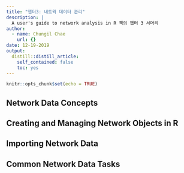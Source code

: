 ```yaml
---
title: "챕터3: 네트웍 데이터 관리"
description: |
  A user's guide to network analysis in R 책의 챕터 3 서머리
author:
  - name: Chungil Chae
    url: {}
date: 12-19-2019
output:
  distill::distill_article:
    self_contained: false
    toc: yes
---
```


```r
knitr::opts_chunk$set(echo = TRUE)
```

## Network Data Concepts


## Creating and Managing Network Objects in R


## Importing Network Data


## Common Network Data Tasks


